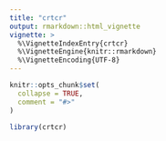```yaml
---
title: "crtcr"
output: rmarkdown::html_vignette
vignette: >
  %\VignetteIndexEntry{crtcr}
  %\VignetteEngine{knitr::rmarkdown}
  %\VignetteEncoding{UTF-8}
---
```


```r
knitr::opts_chunk$set(
  collapse = TRUE,
  comment = "#>"
)
```

```r
library(crtcr)
```

